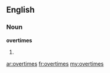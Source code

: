 ==English==
===Noun===
'''overtimes'''
# {{plural of|[[overtime]]}}

[[ar:overtimes]]
[[fr:overtimes]]
[[my:overtimes]]